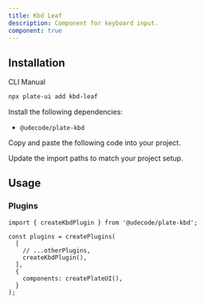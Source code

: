 ```yaml
---
title: Kbd Leaf
description: Component for keyboard input.
component: true
---
```


<ComponentPreview name="playground-demo" id="kbd" />

## Installation

<Tabs defaultValue="cli">

<TabsList>
<TabsTrigger value="cli">CLI</TabsTrigger>
<TabsTrigger value="manual">Manual</TabsTrigger>
</TabsList>
<TabsContent value="cli">

```bash
npx plate-ui add kbd-leaf
```

</TabsContent>

<TabsContent value="manual">

<Steps>

<Step>

Install the following dependencies:

- `@udecode/plate-kbd`

</Step>

<Step>Copy and paste the following code into your project.</Step>

<ComponentSource name="kbd-leaf" />

<Step>Update the import paths to match your project setup.</Step>

</Steps>

</TabsContent>

</Tabs>

## Usage

### Plugins

```tsx
import { createKbdPlugin } from '@udecode/plate-kbd';

const plugins = createPlugins(
  [
    // ...otherPlugins,
    createKbdPlugin(),
  ],
  {
    components: createPlateUI(),
  }
);
```
